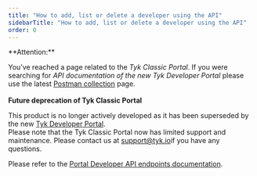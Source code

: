 ```yaml
---
title: "How to add, list or delete a developer using the API"
sidebarTitle: "How to add, list or delete a developer using the API"
order: 0
---
```



<Warning>
**Attention:**

You’ve reached a page related to the *Tyk Classic Portal*. If you were searching for *API documentation of the new Tyk
Developer Portal* please use the latest
[Postman collection](/docsv2/product-stack/tyk-enterprise-developer-portal/api-documentation/tyk-edp-api) page.
<br />
<br />
**Future deprecation of Tyk Classic Portal**

This product is no longer actively developed as it
has been superseded by the new [Tyk Developer Portal](/docsv2/portal/overview).
<br />
Please note that the Tyk Classic Portal now has limited support and maintenance. Please contact us at
[support@tyk.io](<mailto:support@tyk.io?subject=Tyk classic developer portal>)if you have any questions.
</Warning>


Please refer to the [Portal Developer API endpoints documentation](/docsv2/tyk-apis/tyk-portal-api/portal-developers).




